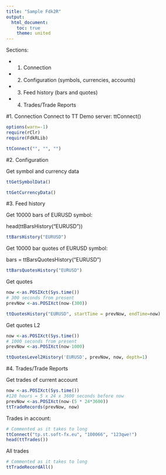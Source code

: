 ```yaml
---
title: "Sample Fdk2R"
output:
  html_document:
    toc: true
    theme: united
---
```


Sections:

* 1. Connection

* 2. Configuration (symbols, currencies, accounts)

* 3. Feed history  (bars and quotes)

* 4. Trades/Trade Reports


#1. Connection
Connect to TT Demo server:
ttConnect()

```r
options(warn=-1)
require(rClr)
require(FdkRLib)

ttConnect("", "", "")

```

#2. Configuration

Get symbol and currency data
```r
ttGetSymbolData()

ttGetCurrencyData()
```

#3. Feed history
<p>Get 10000 bars of EURUSD symbol:</p>
head(ttBarsHistory("EURUSD"))

```r
ttBarsHistory("EURUSD")
```

<p>Get 10000 bar quotes  of EURUSD symbol: </p>
bars = ttBarsQuotesHistory("EURUSD")

```r
ttBarsQuotesHistory("EURUSD")
```


Get quotes
```r

now <-as.POSIXct(Sys.time())
# 300 seconds from present
prevNow <-as.POSIXct(now-(300))

ttQuotesHistory("EURUSD", startTime = prevNow, endTime=now)
```

Get quotes L2
```r
now <-as.POSIXct(Sys.time())
# 1000 seconds from present
prevNow <-as.POSIXct(now-1000)

ttQuotesLevel2History('EURUSD', prevNow, now, depth=1)
```

#4. Trades/Trade Reports

Get trades of current account

```r
now <-as.POSIXct(Sys.time())
#120 hours = 5 x 24 x 3600 seconds before now
prevNow <-as.POSIXct(now-(5 * 24*3600))
ttTradeRecords(prevNow, now)
```

Trades in account:
```r
# Commented as it takes to long
ttConnect("tp.st.soft-fx.eu", "100066", "123qwe!")
head(ttTrades())
```
All trades
```r
# Commented as it takes to long
ttTradeRecordAll()
```
